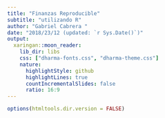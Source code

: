 ```yaml
---
title: "Finanzas Reproducible"
subtitle: "utilizando R"
author: "Gabriel Cabrera "
date: "2018/23/12 (updated: `r Sys.Date()`)"
output:
  xaringan::moon_reader:
    lib_dir: libs
    css: ["dharma-fonts.css", "dharma-theme.css"]
    nature:
      highlightStyle: github
      highlightLines: true
      countIncrementalSlides: false
      ratio: 16:9
---
```


```r
options(htmltools.dir.version = FALSE)
```

